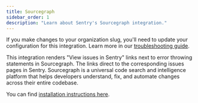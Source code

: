 ```yaml
---
title: Sourcegraph
sidebar_order: 1
description: "Learn about Sentry's Sourcegraph integration."
---
```


<Alert level="warning">

If you make changes to your organization slug, you'll need to update your configuration for this integration. Learn more in our [troubleshooting guide](/organization/integrations/troubleshooting).

</Alert>

This integration renders "View issues in Sentry" links next to error throwing statements in Sourcegraph. The links direct to the corresponding issues pages in Sentry. Sourcegraph is a universal code search and intelligence platform that helps developers understand, fix, and automate changes across their entire codebase.

You can find [installation instructions here](https://github.com/sourcegraph/sourcegraph-sentry).
